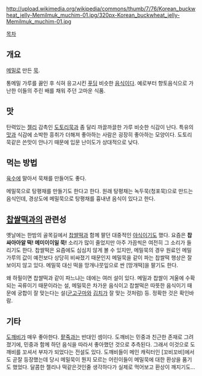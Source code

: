 http://upload.wikimedia.org/wikipedia/commons/thumb/7/76/Korean_buckwheat_jelly-Memilmuk_muchim-01.jpg/320px-Korean_buckwheat_jelly-Memilmuk_muchim-01.jpg

[[목차]]
== 개요 ==
[[메밀]]로 만든 [[묵]].

통메밀 가루를 끓인 후 식혀 응고시킨 [[푸딩]] 비슷한 [[음식]]이다. 예로부터 향토음식으로 가난한 이들의 주린 배를 채워 주던 고마운 식품.

== 맛 ==
탄력있는 [[젤리]] 감촉인 [[도토리묵]]과 좀 달리 까끌까끌한 가루 비슷한 식감이 난다. 특유의 [[맛]]과 식감에 소박한 흥취가 더해져 좋아하는 사람은 굉장히 좋아하는 모양이다. 도토리묵같은 쓴맛이 안나기 때문에 입문 난이도가 상대적으로 낮다.

== 먹는 방법 ==
[[육수]]에 말아서 묵채를 만들어도 좋다.

메밀묵으로 탕평채를 만들기도 한다고 한다. 원래 탕평채는 녹두묵(청포묵)으로 만드는 음식인데, 경상도에 메밀묵으로 탕평채를 흉내낸 음식이 있다고 한다.

== [[찹쌀떡]]과의 관련성 ==
옛날에는 한밤의 골목길에서 [[찹쌀떡]]과 함께 팔던 대중적인 [[야식]]이기도 했다. 요즘은 '''찹싸아아알 떡! 메미이이일 묵!''' 소리가 많이 줄었지만 아주 가끔씩은 여전히 그 소리가 들리기도 한다. 찹쌀떡은 요즘에도 심심치 않게 볼 수 있지만, 메밀묵의 경우 원료인 메밀가루의 값이 예전보다 상당히 비싸졌기 때문인지 메밀묵을 같이 파는 찹쌀떡 행상은 잘 보이지 않고 있다. 메밀묵 대신 떡을 망개나뭇잎으로 싼 [망개떡]을 팔기도 한다.

왜 하필이면 찹쌀떡과 같이 파느냐는 데에는 여러 설이 있다. 메밀과 찹쌀이 겨울에 수확되는 곡류이기 때문이라는 설, 메밀묵은 차가운 음식이고 찹쌀떡은 따뜻한 음식이기 때문에 궁합이 잘 맞는다는 설([[군고구마]]와 [[김치]]가 잘 맞는 것처럼) 등. 정확한 것은 확인바람.

== 기타 ==
[[도깨비]]가 매우 좋아한다. [[팥죽]]과는 반대인 셈이다. 도깨비는 민중과 친근한 존재로 그려졌기에, 민중과 함께 하던 음식을 따라서 좋아했던 것으로 추측된다. 그래서 이것으로 도깨비를 꼬셔서 부자가 되었다는 전설도 있다. 도깨비들이 메인 캐릭터인 [꼬비꼬비]에서도 곧잘 등장했는데 당시 메밀묵이 뭔지 모르는 어린이들이 메밀묵에 대한 환상을 품기도 했었다. 달콤한 젤리나 떡같은것인줄 생각하다가 실제로 먹어보고 환상이 깨지기도... 

